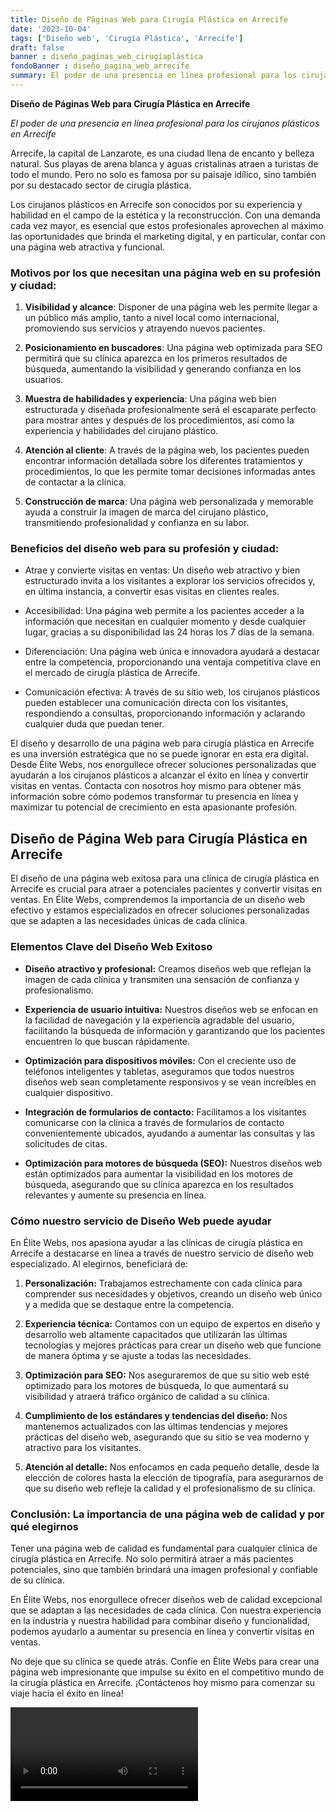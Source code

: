 ```yaml
---
title: Diseño de Páginas Web para Cirugía Plástica en Arrecife
date: '2023-10-04'
tags: ['Diseño web', 'Cirugía Plástica', 'Arrecife']
draft: false
banner : diseño_paginas_web_cirugíaplástica
fondoBanner : diseño_pagina_web_arrecife
summary: El poder de una presencia en línea profesional para los cirujanos plásticos en Arrecife
---
```


**Diseño de Páginas Web para Cirugía Plástica en Arrecife**

*El poder de una presencia en línea profesional para los cirujanos plásticos en Arrecife*

Arrecife, la capital de Lanzarote, es una ciudad llena de encanto y belleza natural. Sus playas de arena blanca y aguas cristalinas atraen a turistas de todo el mundo. Pero no solo es famosa por su paisaje idílico, sino también por su destacado sector de cirugía plástica.

Los cirujanos plásticos en Arrecife son conocidos por su experiencia y habilidad en el campo de la estética y la reconstrucción. Con una demanda cada vez mayor, es esencial que estos profesionales aprovechen al máximo las oportunidades que brinda el marketing digital, y en particular, contar con una página web atractiva y funcional.

### Motivos por los que necesitan una página web en su profesión y ciudad:

1. **Visibilidad y alcance**: Disponer de una página web les permite llegar a un público más amplio, tanto a nivel local como internacional, promoviendo sus servicios y atrayendo nuevos pacientes.

2. **Posicionamiento en buscadores**: Una página web optimizada para SEO permitirá que su clínica aparezca en los primeros resultados de búsqueda, aumentando la visibilidad y generando confianza en los usuarios.

3. **Muestra de habilidades y experiencia**: Una página web bien estructurada y diseñada profesionalmente será el escaparate perfecto para mostrar antes y después de los procedimientos, así como la experiencia y habilidades del cirujano plástico.

4. **Atención al cliente**: A través de la página web, los pacientes pueden encontrar información detallada sobre los diferentes tratamientos y procedimientos, lo que les permite tomar decisiones informadas antes de contactar a la clínica.

5. **Construcción de marca**: Una página web personalizada y memorable ayuda a construir la imagen de marca del cirujano plástico, transmitiendo profesionalidad y confianza en su labor.

### Beneficios del diseño web para su profesión y ciudad:

- Atrae y convierte visitas en ventas: Un diseño web atractivo y bien estructurado invita a los visitantes a explorar los servicios ofrecidos y, en última instancia, a convertir esas visitas en clientes reales.

- Accesibilidad: Una página web permite a los pacientes acceder a la información que necesitan en cualquier momento y desde cualquier lugar, gracias a su disponibilidad las 24 horas los 7 días de la semana.

- Diferenciación: Una página web única e innovadora ayudará a destacar entre la competencia, proporcionando una ventaja competitiva clave en el mercado de cirugía plástica de Arrecife.

- Comunicación efectiva: A través de su sitio web, los cirujanos plásticos pueden establecer una comunicación directa con los visitantes, respondiendo a consultas, proporcionando información y aclarando cualquier duda que puedan tener.

El diseño y desarrollo de una página web para cirugía plástica en Arrecife es una inversión estratégica que no se puede ignorar en esta era digital. Desde Élite Webs, nos enorgullece ofrecer soluciones personalizadas que ayudarán a los cirujanos plásticos a alcanzar el éxito en línea y convertir visitas en ventas. Contacta con nosotros hoy mismo para obtener más información sobre cómo podemos transformar tu presencia en línea y maximizar tu potencial de crecimiento en esta apasionante profesión.

<GifSeo />

<Cta />

## Diseño de Página Web para Cirugía Plástica en Arrecife

El diseño de una página web exitosa para una clínica de cirugía plástica en Arrecife es crucial para atraer a potenciales pacientes y convertir visitas en ventas. En Élite Webs, comprendemos la importancia de un diseño web efectivo y estamos especializados en ofrecer soluciones personalizadas que se adapten a las necesidades únicas de cada clínica.

### Elementos Clave del Diseño Web Exitoso

- **Diseño atractivo y profesional:** Creamos diseños web que reflejan la imagen de cada clínica y transmiten una sensación de confianza y profesionalismo.

- **Experiencia de usuario intuitiva:** Nuestros diseños web se enfocan en la facilidad de navegación y la experiencia agradable del usuario, facilitando la búsqueda de información y garantizando que los pacientes encuentren lo que buscan rápidamente.

- **Optimización para dispositivos móviles:** Con el creciente uso de teléfonos inteligentes y tabletas, aseguramos que todos nuestros diseños web sean completamente responsivos y se vean increíbles en cualquier dispositivo.

- **Integración de formularios de contacto:** Facilitamos a los visitantes comunicarse con la clínica a través de formularios de contacto convenientemente ubicados, ayudando a aumentar las consultas y las solicitudes de citas.

- **Optimización para motores de búsqueda (SEO):** Nuestros diseños web están optimizados para aumentar la visibilidad en los motores de búsqueda, asegurando que su clínica aparezca en los resultados relevantes y aumente su presencia en línea.

### Cómo nuestro servicio de Diseño Web puede ayudar

En Élite Webs, nos apasiona ayudar a las clínicas de cirugía plástica en Arrecife a destacarse en línea a través de nuestro servicio de diseño web especializado. Al elegirnos, beneficiará de:

1. **Personalización:** Trabajamos estrechamente con cada clínica para comprender sus necesidades y objetivos, creando un diseño web único y a medida que se destaque entre la competencia.

2. **Experiencia técnica:** Contamos con un equipo de expertos en diseño y desarrollo web altamente capacitados que utilizarán las últimas tecnologías y mejores prácticas para crear un diseño web que funcione de manera óptima y se ajuste a todas las necesidades.

3. **Optimización para SEO:** Nos aseguraremos de que su sitio web esté optimizado para los motores de búsqueda, lo que aumentará su visibilidad y atraerá tráfico orgánico de calidad a su clínica.

4. **Cumplimiento de los estándares y tendencias del diseño:** Nos mantenemos actualizados con las últimas tendencias y mejores prácticas del diseño web, asegurando que su sitio se vea moderno y atractivo para los visitantes.

5. **Atención al detalle:** Nos enfocamos en cada pequeño detalle, desde la elección de colores hasta la elección de tipografía, para asegurarnos de que su diseño web refleje la calidad y el profesionalismo de su clínica.

### Conclusión: La importancia de una página web de calidad y por qué elegirnos

Tener una página web de calidad es fundamental para cualquier clínica de cirugía plástica en Arrecife. No solo permitirá atraer a más pacientes potenciales, sino que también brindará una imagen profesional y confiable de su clínica.

En Élite Webs, nos enorgullece ofrecer diseños web de calidad excepcional que se adaptan a las necesidades de cada clínica. Con nuestra experiencia en la industria y nuestra habilidad para combinar diseño y funcionalidad, podemos ayudarlo a aumentar su presencia en línea y convertir visitas en ventas.

No deje que su clínica se quede atrás. Confíe en Élite Webs para crear una página web impresionante que impulse su éxito en el competitivo mundo de la cirugía plástica en Arrecife. ¡Contáctenos hoy mismo para comenzar su viaje hacia el éxito en línea!

<Video />

<CtaBot job='Cirugía Plástica' city='Arrecife'/>

<Gmaps query='Arrecife+españa+maps' />